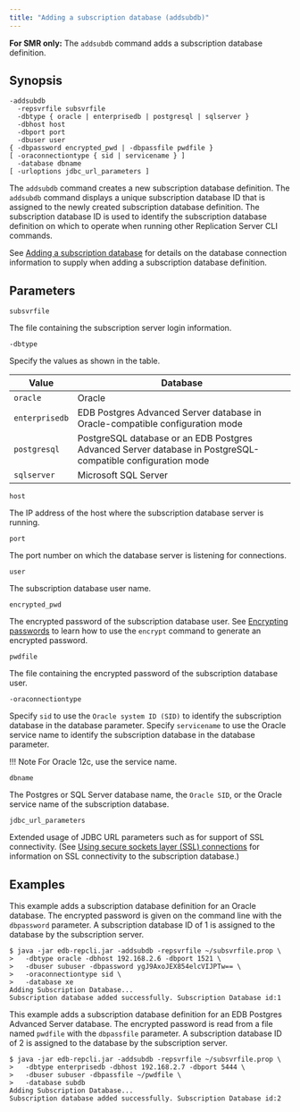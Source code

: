 ```yaml
---
title: "Adding a subscription database (addsubdb)"
---
```


<div id="adding_subscription_db" class="registered_link"></div>

**For SMR only:** The `addsubdb` command adds a subscription database definition.

## Synopsis

```text
-addsubdb
  -repsvrfile subsvrfile
  -dbtype { oracle | enterprisedb | postgresql | sqlserver }
  -dbhost host
  -dbport port
  -dbuser user
{ -dbpassword encrypted_pwd | -dbpassfile pwdfile }
[ -oraconnectiontype { sid | servicename } ]
  -database dbname
[ -urloptions jdbc_url_parameters ]
```

The `addsubdb` command creates a new subscription database definition. The `addsubdb` command displays a unique subscription database ID that is assigned to the newly created subscription database definition. The subscription database ID is used to identify the subscription database definition on which to operate when running other Replication Server CLI commands.

See [Adding a subscription database](../../05_smr_operation/03_creating_subscription/02_adding_subscription_database/#adding_subscription_database) for details on the database connection information to supply when adding a subscription database definition.

## Parameters

`subsvrfile`

The file containing the subscription server login information.

`-dbtype`

Specify the values as shown in the table.

| Value         | Database |
|---------------|----------|
| `oracle`      | Oracle   |
|`enterprisedb` | EDB Postgres Advanced Server database in Oracle-compatible configuration mode |
| `postgresql`  | PostgreSQL database or an EDB Postgres Advanced Server database in PostgreSQL-compatible configuration mode |
| `sqlserver`   | Microsoft SQL Server |

`host`

The IP address of the host where the subscription database server is running.

`port`

The port number on which the database server is listening for connections.

`user`

The subscription database user name.

`encrypted_pwd`

The encrypted password of the subscription database user. See [Encrypting passwords](04_encrypt_password/#encrypt_password) to learn how to use the `encrypt` command to generate an encrypted password.

`pwdfile`

The file containing the encrypted password of the subscription database user.

`-oraconnectiontype`

Specify `sid` to use the `Oracle system ID (SID)` to identify the subscription database in the database parameter. Specify `servicename` to use the Oracle service name to identify the subscription database in the database parameter. 

!!! Note
    For Oracle 12c, use the service name.

`dbname`

The Postgres or SQL Server database name, the `Oracle SID`, or the Oracle service name of the subscription database.

`jdbc_url_parameters`

Extended usage of JDBC URL parameters such as for support of SSL connectivity. (See [Using secure sockets layer (SSL) connections](../../07_common_operations/11_using_ssl_connections/#using_ssl_connections) for information on SSL connectivity to the subscription database.)

## Examples

This example adds a subscription database definition for an Oracle database. The encrypted password is given on the command line with the `dbpassword` parameter. A subscription database ID of 1 is assigned to the database by the subscription server.

```text
$ java -jar edb-repcli.jar -addsubdb -repsvrfile ~/subsvrfile.prop \
>   -dbtype oracle -dbhost 192.168.2.6 -dbport 1521 \
>   -dbuser subuser -dbpassword ygJ9AxoJEX854elcVIJPTw== \
>   -oraconnectiontype sid \
>   -database xe
Adding Subscription Database...
Subscription database added successfully. Subscription Database id:1
```

This example adds a subscription database definition for an EDB Postgres Advanced Server database. The encrypted password is read from a file named `pwdfile` with the `dbpassfile` parameter. A subscription database ID of 2 is assigned to the database by the subscription server.

```text
$ java -jar edb-repcli.jar -addsubdb -repsvrfile ~/subsvrfile.prop \
>   -dbtype enterprisedb -dbhost 192.168.2.7 -dbport 5444 \
>   -dbuser subuser -dbpassfile ~/pwdfile \
>   -database subdb
Adding Subscription Database...
Subscription database added successfully. Subscription Database id:2
```
